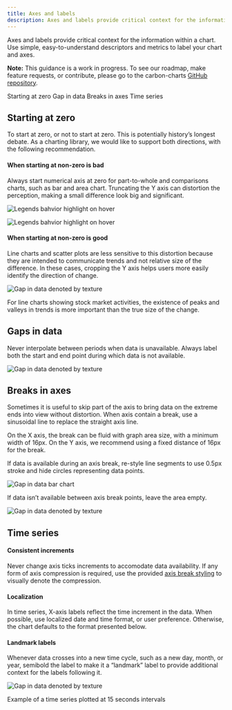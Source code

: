 ```yaml
---
title: Axes and labels
description: Axes and labels provide critical context for the information within a chart.
---
```


<PageDescription>

Axes and labels provide critical context for the information within a chart. Use simple, easy-to-understand descriptors and metrics to label your chart and axes.

</PageDescription>

<InlineNotification>

**Note:** This guidance is a work in progress. To see our roadmap, make feature requests, or contribute, please go to the carbon-charts [GitHub repository](https://github.com/carbon-design-system/carbon-charts).

</InlineNotification>

<AnchorLinks>

<AnchorLink>Starting at zero</AnchorLink>
<AnchorLink>Gap in data</AnchorLink>
<AnchorLink>Breaks in axes</AnchorLink>
<AnchorLink>Time series</AnchorLink>

</AnchorLinks>

## Starting at zero

To start at zero, or not to start at zero. This is potentially history’s longest debate. As a charting library, we would like to support both directions, with the following recommendation.

#### When starting at non-zero is bad

Always start numerical axis at zero for part-to-whole and comparisons charts, such as bar and area chart. Truncating the Y axis can distortion the perception, making a small difference look big and significant.

<DoDontRow>
<DoDont caption="For bar charts, the numerical axis should start at zero.">

![Legends bahvior highlight on hover](images/axislabel-zero-a.png)

</DoDont>
<DoDont type="dont" caption="When an axis starts at non-zero, percentage differences between bars are exaggerated.">

![Legends bahvior highlight on hover](images/axislabel-zero-b.png)

</DoDont>
</DoDontRow>

#### When starting at non-zero is good

Line charts and scatter plots are less sensitive to this distortion because they are intended to communicate trends and not relative size of the difference. In these cases, cropping the Y axis helps users more easily identify the direction of change.

<Row>
<Column  colLg={8} colMd={4} colSm={4}>

![Gap in data denoted by texture](images/axislabel-zero-c.png)

<Caption>
  For line charts showing stock market activities, the existence of peaks and
  valleys in trends is more important than the true size of the change.
</Caption>

</Column>
</Row>

## Gaps in data

Never interpolate between periods when data is unavailable. Always label both the start and end point during which data is not available.

<Row>
<Column  colLg={8} colMd={4} colSm={4}>

![Gap in data denoted by texture](images/axislabel-gap.png)

</Column>
</Row>

## Breaks in axes

Sometimes it is useful to skip part of the axis to bring data on the extreme ends into view without distortion. When axis contain a break, use a sinusoidal line to replace the straight axis line.

On the X axis, the break can be fluid with graph area size, with a minimum width of 16px. On the Y axis, we recommend using a fixed distance of 16px for the break.

If data is available during an axis break, re-style line segments to use 0.5px stroke and hide circles representing data points.

<Row>
<Column  colLg={8} colMd={4} colSm={4}>

![Gap in data bar chart](images/axislabel-break-1.png)

</Column>
</Row>

If data isn’t available between axis break points, leave the area empty.

<Row>
<Column  colLg={8} colMd={4} colSm={4}>

![Gap in data denoted by texture](images/axislabel-break-2.png)

</Column>
</Row>

## Time series

#### Consistent increments

Never change axis ticks increments to accomodate data availability. If any form of axis compression is required, use the provided [axis break styling](#breaks-in-axes) to visually denote the compression.

#### Localization

In time series, X-axis labels reflect the time increment in the data. When possible, use localized date and time format, or user preference. Otherwise, the chart defaults to the format presented below.

#### Landmark labels

Whenever data crosses into a new time cycle, such as a new day, month, or year, semibold the label to make it a “landmark” label to provide additional context for the labels following it.

<Row>
<Column  colLg={12} colMd={4} colSm={4}>

![Gap in data denoted by texture](images/axislabel-timeseries.png)

<Caption>Example of a time series plotted at 15 seconds intervals</Caption>

</Column>
</Row>
